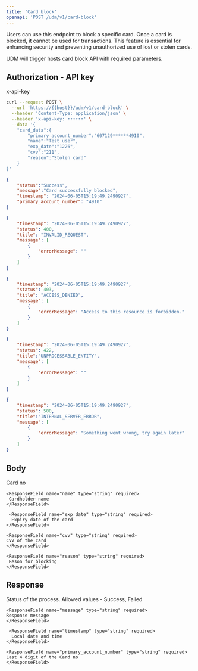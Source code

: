 ```yaml
---
title: 'Card block'
openapi: 'POST /udm/v1/card-block'
---
```



<Card title="POST /udm/v1/card-block" horizontal>
</Card>

Users can use this endpoint to block a specific card. Once a card is blocked, it cannot be used for transactions. This feature is essential for enhancing security and preventing unauthorized use of lost or stolen cards.

<Note>UDM will trigger hosts card block API with required parameters.</Note>

Authorization - API key
---
<ResponseField name="x-api-key" type="string" required>
      x-api-key
</ResponseField>


<RequestExample>

```bash request
curl --request POST \
  --url 'https://{{host}}/udm/v1/card-block' \
  --header 'Content-Type: application/json' \
  --header 'x-api-key: ••••••' \
  --data '{
    "card_data":{
        "primary_account_number":"607129******4910",
        "name":"Test user",
        "exp_date":"1226",
        "cvv":"211",
        "reason":"Stolen card"
    }
}'
```
</RequestExample>

<ResponseExample>

```json 200
{
    "status":"Success",
    "message":"Card successfully blocked",
    "timestamp": "2024-06-05T15:19:49.2490927",
    "primary_account_number": "4910"
}
```

```json 400
{
    "timestamp": "2024-06-05T15:19:49.2490927",
    "status": 400,
    "title": "INVALID_REQUEST",
    "message": [
        {
            "errorMessage": ""
        }
    ]
}
```

```json 403
{
    "timestamp": "2024-06-05T15:19:49.2490927",
    "status": 403,
    "title": "ACCESS_DENIED",
    "message": [
        {
            "errorMessage": "Access to this resource is forbidden."
        }
    ]
}
```

```json 422
{
    "timestamp": "2024-06-05T15:19:49.2490927",
    "status": 422,
    "title":"UNPROCESSABLE_ENTITY",
    "message": [
        {
            "errorMessage": ""
        }
    ]
}
```

```json 500
{
    "timestamp": "2024-06-05T15:19:49.2490927",
    "status": 500,
    "title":"INTERNAL_SERVER_ERROR",
    "message": [
        {
            "errorMessage": "Something went wrong, try again later"
        }
    ]
}
```
</ResponseExample>

Body
--- 

<ResponseField name="card_data" type="Card Data Object">
  <Expandable title="properties">
    <ResponseField name="primary_account_number" type="string" required>
      Card no
    </ResponseField>

    <ResponseField name="name" type="string" required>
     Cardholder name
    </ResponseField>

     <ResponseField name="exp_date" type="string" required>
      Expiry date of the card
    </ResponseField>

    <ResponseField name="cvv" type="string" required>
    CVV of the card
    </ResponseField>

    <ResponseField name="reason" type="string" required>
     Reson for blocking
    </ResponseField>
</Expandable>
</ResponseField>

Response
--- 

<ResponseField name="status" type="enum" required>
      Status of the process. Allowed values - Success, Failed
    </ResponseField>

    <ResponseField name="message" type="string" required>
    Response message
    </ResponseField>

     <ResponseField name="timestamp" type="string" required>
      Local date and time
    </ResponseField>

    <ResponseField name="primary_account_number" type="string" required>
    Last 4 digit of the Card no
    </ResponseField>